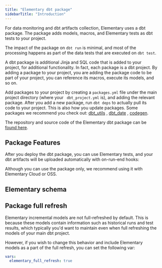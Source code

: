 ```yaml
---
title: "Elementary dbt package"
sidebarTitle: "Introduction"
---
```


For data monitoring and dbt artifacts collection, Elementary uses a dbt package.
The package adds models, macros, and Elementary tests as dbt tests to your project.

The impact of the package on `dbt run` is minimal, and most of the processing happens as part of the data tests that are executed on `dbt test`.

<Accordion title="What are dbt packages and packages.yml?">
A dbt package is additional Jinja and SQL code that is added to your project, for additional functionality. In fact, each package is a dbt project. By adding a package to your project, you are adding the package code to be part of your project, you can reference its macros, execute its models, and so on.

Add packages to your project by creating a `packages.yml` file under the main project directory (where your `
dbt_project.yml` is), and adding the relevant package. After you add a new package, run `dbt deps` to actually pull its
code to your project. This is also how you update packages.
Some packages we recommend you check out: [dbt_utils](https://github.com/dbt-labs/dbt-utils/tree/0.8.2/)
, [dbt_date](https://github.com/calogica/dbt-date/tree/0.5.4/)
, [codegen](https://github.com/dbt-labs/dbt-codegen/tree/0.5.0/).

</Accordion>

The repository and source code of the Elementary dbt package can be [found here](https://github.com/elementary-data/dbt-data-reliability).

## Package Features

After you deploy the dbt package, you can use Elementary tests, and your dbt artifacts will be uploaded automatically with on-run-end hooks:

<CardGroup cols={3}>
  <Card title="Elementary data tests" href="/features/data-tests"></Card>
  <Card title="dbt artifacts" href="/dbt/dbt-artifacts"></Card>
  <Card title="on-run-end hooks" href="/dbt/on-run-end_hooks"></Card>
</CardGroup>

Although you can use the package only, we recommend using it with Elementary Cloud or OSS.

<Snippet file="products-cards.mdx" />

## Elementary schema

<Snippet file="faq/question-schema-no-accordion.mdx" />

## Package full refresh

Elementary incremental models are not full-refreshed by default. This is because these models contain
information such as historical runs and test results, which typically you'd want to maintain even when full refreshing
the models of your main dbt project.

However, if you wish to change this behavior and include Elementary models as a part of the full refresh, you can set
the following var:

```yaml
vars:
  elementary_full_refresh: true
```
